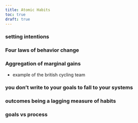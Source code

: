 ```yaml
---
title: Atomic Habits
toc: true
draft: true
---
```


### setting intentions

### Four laws of behavior change

### Aggregation of marginal gains

- example of the british cycling team

### you don't write to your goals to fall to your systems

### outcomes being a lagging measure of habits

### goals vs process

